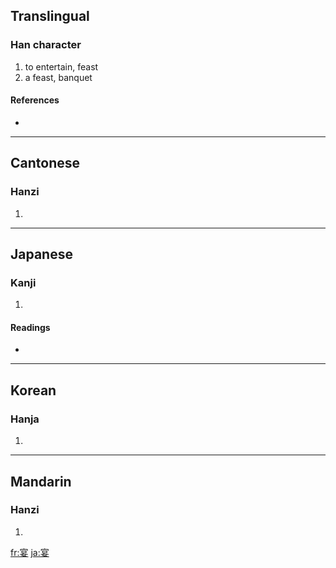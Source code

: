 ==Translingual==

===Han character===
{{Han char|rn=40|rad=宀|as=07|sn=10|four=3040<sub>4</sub>|canj=十日女 (JAV)}}

# to entertain, feast
# a feast, banquet

====References====
* {{Han ref|kx=0286.130|dkj=07166|dj=0565.100|hdz=20933.030|uh=5BB4|ud=23476|bh=AE62|bd=44642}}

----

==Cantonese==

===Hanzi===
{{yue-hanzi|jyut=|y=yin3}}

# {{defn|Cantonese}}

----

==Japanese==

===Kanji===
{{ja-kanji|grade=c|rs=宀07}}

# {{defn|Japanese}}

====Readings====
* {{ja-readings|on=[[えん]] (en)|kun=[[うたげ]] (utage), [[たのしむ]] (tanoshimu)}}

----

==Korean==

===Hanja===
{{ko-hanja|hangeul=연|rv=yeon|mr=yŏn}}

# {{defn|Korean}}

----

==Mandarin==

===Hanzi===
{{cmn-hanzi|pin=[[gū]] ([[gu1]]), [[jie]] ([[jie5]]), [[yàn]] ([[yan4]])|wg=ku<sup>1</sup>, chieh<sup>5</sup>, yen<sup>4</sup>}}

# {{defn|Mandarin}}

[[fr:宴]]
[[ja:宴]]
